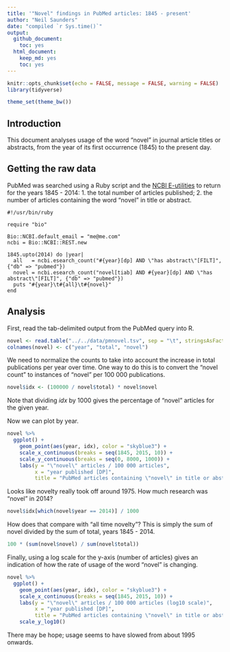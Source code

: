 ```yaml
---
title: '"Novel" findings in PubMed articles: 1845 - present'
author: "Neil Saunders"
date: "compiled `r Sys.time()`"
output:
  github_document:
    toc: yes
  html_document: 
    keep_md: yes
    toc: yes
---
```


```r
knitr::opts_chunk$set(echo = FALSE, message = FALSE, warning = FALSE)
library(tidyverse)

theme_set(theme_bw())
```


## Introduction
This document analyses usage of the word "novel" in journal article titles or abstracts, from the year of its first occurrence (1845) to the present day.

## Getting the raw data
PubMed was searched using a Ruby script and the [NCBI E-utilities](http://www.ncbi.nlm.nih.gov/books/NBK25501/) to return for the years 1845 - 2014: 1. the total number of articles published; 2. the number of articles containing the word "novel" in title or abstract.

```
#!/usr/bin/ruby
 
require "bio"
 
Bio::NCBI.default_email = "me@me.com"
ncbi = Bio::NCBI::REST.new
 
1845.upto(2014) do |year|
  all   = ncbi.esearch_count("#{year}[dp] AND \"has abstract\"[FILT]", {"db" => "pubmed"})
  novel = ncbi.esearch_count("novel[tiab] AND #{year}[dp] AND \"has abstract\"[FILT]", {"db" => "pubmed"})
  puts "#{year}\t#{all}\t#{novel}"
end
```
## Analysis
First, read the tab-delimited output from the PubMed query into R.

```r
novel <- read.table("../../data/pmnovel.tsv", sep = "\t", stringsAsFactors = FALSE, header = FALSE)
colnames(novel) <- c("year", "total", "novel")
```

We need to normalize the counts to take into account the increase in total publications per year over time. One way to do this is to convert the "novel count" to instances of "novel" per 100 000 publications. 

```r
novel$idx <- (100000 / novel$total) * novel$novel
```

Note that dividing _idx_ by 1000 gives the percentage of "novel" articles for the given year.

Now we can plot by year.

```r
novel %>%
  ggplot() + 
    geom_point(aes(year, idx), color = "skyblue3") + 
    scale_x_continuous(breaks = seq(1845, 2015, 10)) + 
    scale_y_continuous(breaks = seq(0, 8000, 1000)) + 
    labs(y = "\"novel\" articles / 100 000 articles",
         x = "year published [DP]",
         title = "PubMed articles containing \"novel\" in title or abstract 1845 - 2014")
```

Looks like novelty really took off around 1975. How much research was "novel" in 2014?

```r
novel$idx[which(novel$year == 2014)] / 1000
```

How does that compare with "all time novelty"? This is simply the sum of novel divided by the sum of total, years 1845 - 2014.

```r
100 * (sum(novel$novel) / sum(novel$total))
```

Finally, using a log scale for the y-axis (number of articles) gives an indication of how the rate of usage of the word "novel" is changing.

```r
novel %>%
  ggplot() + 
    geom_point(aes(year, idx), color = "skyblue3") + 
    scale_x_continuous(breaks = seq(1845, 2015, 10)) + 
    labs(y = "\"novel\" articles / 100 000 articles (log10 scale)", 
         x = "year published [DP]",
         title = "PubMed articles containing \"novel\" in title or abstract 1845 - 2014") +
    scale_y_log10()
```

There may be hope; usage seems to have slowed from about 1995 onwards.